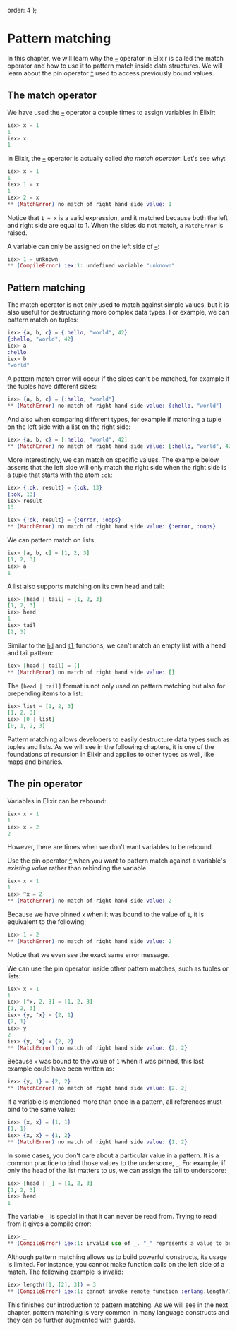   order: 4
};

# Pattern matching

In this chapter, we will learn why the [`=`](`=/2`) operator in Elixir is called the match operator and how to use it to pattern match inside data structures. We will learn about the pin operator [`^`](`^/1`) used to access previously bound values.

## The match operator

We have used the [`=`](`=/2`) operator a couple times to assign variables in Elixir:

```elixir
iex> x = 1
1
iex> x
1
```

In Elixir, the [`=`](`=/2`) operator is actually called _the match operator_. Let's see why:

```elixir
iex> x = 1
1
iex> 1 = x
1
iex> 2 = x
** (MatchError) no match of right hand side value: 1
```

Notice that `1 = x` is a valid expression, and it matched because both the left and right side are equal to 1. When the sides do not match, a `MatchError` is raised.

A variable can only be assigned on the left side of [`=`](`=/2`):

```elixir
iex> 1 = unknown
** (CompileError) iex:1: undefined variable "unknown"
```

## Pattern matching

The match operator is not only used to match against simple values, but it is also useful for destructuring more complex data types. For example, we can pattern match on tuples:

```elixir
iex> {a, b, c} = {:hello, "world", 42}
{:hello, "world", 42}
iex> a
:hello
iex> b
"world"
```

A pattern match error will occur if the sides can't be matched, for example if the tuples have different sizes:

```elixir
iex> {a, b, c} = {:hello, "world"}
** (MatchError) no match of right hand side value: {:hello, "world"}
```

And also when comparing different types, for example if matching a tuple on the left side with a list on the right side:

```elixir
iex> {a, b, c} = [:hello, "world", 42]
** (MatchError) no match of right hand side value: [:hello, "world", 42]
```

More interestingly, we can match on specific values. The example below asserts that the left side will only match the right side when the right side is a tuple that starts with the atom `:ok`:

```elixir
iex> {:ok, result} = {:ok, 13}
{:ok, 13}
iex> result
13

iex> {:ok, result} = {:error, :oops}
** (MatchError) no match of right hand side value: {:error, :oops}
```

We can pattern match on lists:

```elixir
iex> [a, b, c] = [1, 2, 3]
[1, 2, 3]
iex> a
1
```

A list also supports matching on its own head and tail:

```elixir
iex> [head | tail] = [1, 2, 3]
[1, 2, 3]
iex> head
1
iex> tail
[2, 3]
```

Similar to the [`hd`](`hd/1`) and [`tl`](`tl/1`) functions, we can't match an empty list with a head and tail pattern:

```elixir
iex> [head | tail] = []
** (MatchError) no match of right hand side value: []
```

The `[head | tail]` format is not only used on pattern matching but also for prepending items to a list:

```elixir
iex> list = [1, 2, 3]
[1, 2, 3]
iex> [0 | list]
[0, 1, 2, 3]
```

Pattern matching allows developers to easily destructure data types such as tuples and lists. As we will see in the following chapters, it is one of the foundations of recursion in Elixir and applies to other types as well, like maps and binaries.

## The pin operator

Variables in Elixir can be rebound:

```elixir
iex> x = 1
1
iex> x = 2
2
```

However, there are times when we don't want variables to be rebound.

Use the pin operator [`^`](`^/1`) when you want to pattern match against a variable's _existing value_ rather than rebinding the variable.

```elixir
iex> x = 1
1
iex> ^x = 2
** (MatchError) no match of right hand side value: 2
```

Because we have pinned `x` when it was bound to the value of `1`, it is equivalent to the following:

```elixir
iex> 1 = 2
** (MatchError) no match of right hand side value: 2
```

Notice that we even see the exact same error message.

We can use the pin operator inside other pattern matches, such as tuples or lists:

```elixir
iex> x = 1
1
iex> [^x, 2, 3] = [1, 2, 3]
[1, 2, 3]
iex> {y, ^x} = {2, 1}
{2, 1}
iex> y
2
iex> {y, ^x} = {2, 2}
** (MatchError) no match of right hand side value: {2, 2}
```

Because `x` was bound to the value of `1` when it was pinned, this last example could have been written as:

```elixir
iex> {y, 1} = {2, 2}
** (MatchError) no match of right hand side value: {2, 2}
```

If a variable is mentioned more than once in a pattern, all references must bind to the same value:

```elixir
iex> {x, x} = {1, 1}
{1, 1}
iex> {x, x} = {1, 2}
** (MatchError) no match of right hand side value: {1, 2}
```

In some cases, you don't care about a particular value in a pattern. It is a common practice to bind those values to the underscore, `_`. For example, if only the head of the list matters to us, we can assign the tail to underscore:

```elixir
iex> [head | _] = [1, 2, 3]
[1, 2, 3]
iex> head
1
```

The variable `_` is special in that it can never be read from. Trying to read from it gives a compile error:

```elixir
iex> _
** (CompileError) iex:1: invalid use of _. "_" represents a value to be ignored in a pattern and cannot be used in expressions
```

Although pattern matching allows us to build powerful constructs, its usage is limited. For instance, you cannot make function calls on the left side of a match. The following example is invalid:

```elixir
iex> length([1, [2], 3]) = 3
** (CompileError) iex:1: cannot invoke remote function :erlang.length/1 inside match
```

This finishes our introduction to pattern matching. As we will see in the next chapter, pattern matching is very common in many language constructs and they can be further augmented with guards.
